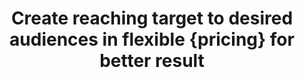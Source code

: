 ---
title: "Create reaching target to desired audiences in flexible {pricing} for better result"
faqs: 
  - question: "Search Engine Optimization (SEO)"
    answer: "Each social media platform releases its information, making it easier to platforms"
  - question: "Reach the right audience in marketing"
    answer: "Each social media platform releases its information, making it easier to platforms"
  - question: "3 social media advertising"
    answer: "Each social media platform releases its information, making it easier to platforms"
---